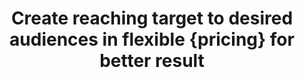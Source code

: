 ---
title: "Create reaching target to desired audiences in flexible {pricing} for better result"
faqs: 
  - question: "Search Engine Optimization (SEO)"
    answer: "Each social media platform releases its information, making it easier to platforms"
  - question: "Reach the right audience in marketing"
    answer: "Each social media platform releases its information, making it easier to platforms"
  - question: "3 social media advertising"
    answer: "Each social media platform releases its information, making it easier to platforms"
---